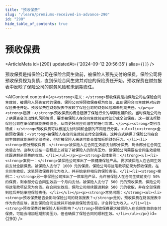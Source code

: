 ```yaml
---
title: "预收保费"
slug: "/learn/premiums-received-in-advance-290"
id: "290"
hide_table_of_contents: true
---
```



# 预收保费

<ArticleMeta id={290} updatedAt={'2024-09-12 20:56:35'} alias={`[]`} />
<div className='border-solid border-b border-t-0 my-4 border-[var(--ifm-color-gray-300)]' />

预收保费是指保险公司在保险合同生效前，被保险人预先支付的保费。保险公司将预收保费视为负债，直到保险合同生效并对应的保险责任开始。预收保费在财务报表中反映了保险公司的财务风险和未到期责任。

<AIContent content={`<p><strong>定义：</strong>预收保费是指保险公司在保险合同生效前，被保险人预先支付的保费。保险公司将预收保费视为负债，直到保险合同生效并对应的保险责任开始。预收保费在财务报表中反映了保险公司的财务风险和未到期责任。</p><p><strong>起源：</strong>预收保费的概念起源于保险行业的早期发展阶段，当时保险公司为了确保资金流动性和风险管理，要求被保险人在合同生效前支付部分或全部保费。这一做法帮助保险公司在承保前就能获得资金，从而更好地应对潜在的赔付需求。</p><p><strong>类别与特点：</strong>预收保费可以根据支付时间和金额的不同进行分类。<ul><li><strong>全额预收保费：</strong>被保险人在合同生效前支付全部保费。这种方式确保了保险公司在合同生效前就能获得全部资金，但对被保险人来说可能会增加短期财务压力。</li><li><strong>部分预收保费：</strong>被保险人在合同生效前支付部分保费，剩余部分在合同生效后支付。这种方式在一定程度上减轻了被保险人的财务压力，但保险公司需要在合同生效后继续跟进剩余保费的收取。</li></ul></p><p><strong>具体案例：</strong><ul><li><strong>案例一：</strong>某保险公司推出了一款健康保险产品，要求被保险人在合同生效前支付全额保费。被保险人支付了 1000 元的保费，保险公司将这笔款项记录为预收保费。在合同生效后，这笔预收保费转化为收入，并开始承担相应的保险责任。</li><li><strong>案例二：</strong>另一家保险公司推出了一款车险产品，允许被保险人在合同生效前支付 50% 的保费，剩余部分在合同生效后一个月内支付。被保险人支付了 500 元的预收保费，保险公司将这笔款项记录为负债。在合同生效后，保险公司继续跟进剩余 500 元的收取，并在全部保费到位后开始承担保险责任。</li></ul></p><p><strong>常见问题：</strong><ul><li><strong>预收保费是否会影响保险公司的财务报表？</strong>是的，预收保费在财务报表中作为负债反映，直到保险合同生效并开始承担保险责任后，才会转化为收入。</li><li><strong>预收保费对被保险人有何影响？</strong>预收保费要求被保险人在合同生效前支付保费，可能会增加短期财务压力，但也确保了保险合同的顺利生效。</li></ul></p>`} id={290} />
